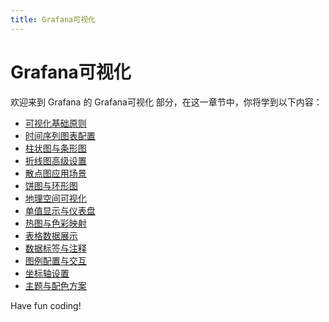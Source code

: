 ```yaml
---
title: Grafana可视化
---
```


# Grafana可视化

欢迎来到 Grafana 的 Grafana可视化 部分，在这一章节中，你将学到以下内容：

- [可视化基础原则](./0-visual-underlying-principles.mdx)
- [时间序列图表配置](./1-time-series-chart-configuration.mdx)
- [柱状图与条形图](./2-bar-chart-vs-bar-chart.mdx)
- [折线图高级设置](./3-line-chart-advanced-settings.mdx)
- [散点图应用场景](./4-scatterplot-scenarios.mdx)
- [饼图与环形图](./5-pie-and-ring-charts.mdx)
- [地理空间可视化](./6-geospatial-visualization.mdx)
- [单值显示与仪表盘](./7-single-value-display-with-dashboard.mdx)
- [热图与色彩映射](./8-heatmaps-color-mapping.mdx)
- [表格数据展示](./9-table-data-display.mdx)
- [数据标签与注释](./10-data-labels-and-annotations.mdx)
- [图例配置与交互](./11-legend-configuration-and-interaction.mdx)
- [坐标轴设置](./12-axis-settings.mdx)
- [主题与配色方案](./13-themes-and-color-schemes.mdx)

Have fun coding!